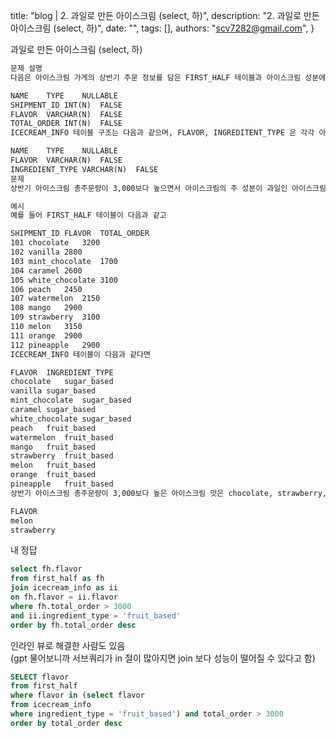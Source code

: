  title: "blog | 2. 과일로 만든 아이스크림 (select, 하)",
  description: "2. 과일로 만든 아이스크림 (select, 하)",
  date: "",
  tags: [],
  authors: "scv7282@gmail.com",
}

과일로 만든 아이스크림 (select, 하)

```txt
문제 설명
다음은 아이스크림 가게의 상반기 주문 정보를 담은 FIRST_HALF 테이블과 아이스크림 성분에 대한 정보를 담은 ICECREAM_INFO 테이블입니다. FIRST_HALF 테이블 구조는 다음과 같으며, SHIPMENT_ID, FLAVOR, TOTAL_ORDER 는 각각 아이스크림 공장에서 아이스크림 가게까지의 출하 번호, 아이스크림 맛, 상반기 아이스크림 총주문량을 나타냅니다. FIRST_HALF 테이블의 기본 키는 FLAVOR입니다.

NAME	TYPE	NULLABLE
SHIPMENT_ID	INT(N)	FALSE
FLAVOR	VARCHAR(N)	FALSE
TOTAL_ORDER	INT(N)	FALSE
ICECREAM_INFO 테이블 구조는 다음과 같으며, FLAVOR, INGREDITENT_TYPE 은 각각 아이스크림 맛, 아이스크림의 성분 타입을 나타냅니다. INGREDIENT_TYPE에는 아이스크림의 주 성분이 설탕이면 sugar_based라고 입력되고, 아이스크림의 주 성분이 과일이면 fruit_based라고 입력됩니다. ICECREAM_INFO의 기본 키는 FLAVOR입니다. ICECREAM_INFO테이블의 FLAVOR는 FIRST_HALF 테이블의 FLAVOR의 외래 키입니다.

NAME	TYPE	NULLABLE
FLAVOR	VARCHAR(N)	FALSE
INGREDIENT_TYPE	VARCHAR(N)	FALSE
문제
상반기 아이스크림 총주문량이 3,000보다 높으면서 아이스크림의 주 성분이 과일인 아이스크림의 맛을 총주문량이 큰 순서대로 조회하는 SQL 문을 작성해주세요.

예시
예를 들어 FIRST_HALF 테이블이 다음과 같고

SHIPMENT_ID	FLAVOR	TOTAL_ORDER
101	chocolate	3200
102	vanilla	2800
103	mint_chocolate	1700
104	caramel	2600
105	white_chocolate	3100
106	peach	2450
107	watermelon	2150
108	mango	2900
109	strawberry	3100
110	melon	3150
111	orange	2900
112	pineapple	2900
ICECREAM_INFO 테이블이 다음과 같다면

FLAVOR	INGREDIENT_TYPE
chocolate	sugar_based
vanilla	sugar_based
mint_chocolate	sugar_based
caramel	sugar_based
white_chocolate	sugar_based
peach	fruit_based
watermelon	fruit_based
mango	fruit_based
strawberry	fruit_based
melon	fruit_based
orange	fruit_based
pineapple	fruit_based
상반기 아이스크림 총주문량이 3,000보다 높은 아이스크림 맛은 chocolate, strawberry, melon, white_chocolate입니다. 이 중에 아이스크림의 주 성분이 과일인 아이스크림 맛은 strawberry와 melon이고 총주문량이 큰 순서대로 아이스크림 맛을 조회하면 melon, strawberry 순으로 조회되어야 합니다. 따라서 SQL 문을 실행하면 다음과 같이 나와야 합니다.

FLAVOR
melon
strawberry
```

내 정답

```sql
select fh.flavor
from first_half as fh
join icecream_info as ii
on fh.flavor = ii.flavor
where fh.total_order > 3000
and ii.ingredient_type = 'fruit_based'
order by fh.total_order desc
```

인라인 뷰로 해결한 사람도 있음\
(gpt 물어보니까 서브쿼리가 in 절이 많아지면 join 보다 성능이 떨어질 수 있다고 함)

```sql
SELECT flavor
from first_half
where flavor in (select flavor
from icecream_info
where ingredient_type = 'fruit_based') and total_order > 3000
order by total_order desc
```
